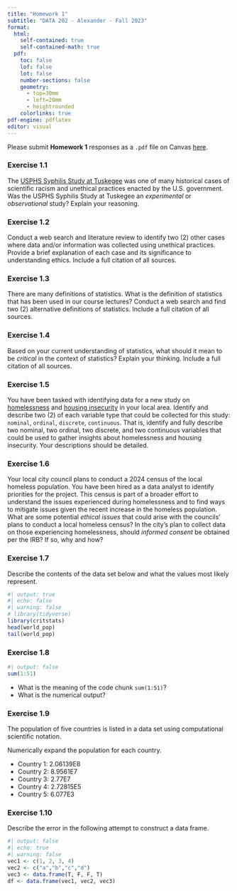 ```yaml
---
title: "Homework 1"
subtitle: "DATA 202 - Alexander - Fall 2023"
format: 
  html: 
    self-contained: true
    self-contained-math: true
  pdf: 
    toc: false
    lof: false
    lot: false
    number-sections: false
    geometry:
      - top=30mm
      - left=20mm
      - heightrounded
    colorlinks: true
pdf-engine: pdflatex
editor: visual
---
```


Please submit **Homework 1** responses as a `.pdf` file on Canvas [here](https://canvas.howard.edu/courses/40683).

### Exercise 1.1

The [USPHS Syphilis Study at Tuskegee](https://www.cdc.gov/tuskegee/timeline.htm) was one of many historical cases of scientific racism and unethical practices enacted by the U.S. government. Was the USPHS Syphilis Study at Tuskegee an *experimental* or *observational* study? Explain your reasoning.

### Exercise 1.2

Conduct a web search and literature review to identify two (2) other cases where data and/or information was collected using unethical practices. Provide a brief explanation of each case and its significance to understanding ethics. Include a full citation of all sources.

### Exercise 1.3

There are many definitions of statistics. What is the definition of statistics that has been used in our course lectures? Conduct a web search and find two (2) alternative definitions of statistics. Include a full citation of all sources.

### Exercise 1.4

Based on your current understanding of statistics, what should it mean to be *critical* in the context of statistics? Explain your thinking. Include a full citation of all sources.

### Exercise 1.5

You have been tasked with identifying data for a new study on [homelessness](https://www.ohchr.org/en/special-procedures/sr-housing/homelessness-and-human-rights) and [housing insecurity](https://www.urban.org/sites/default/files/publication/101608/improving_measures_of_housing_insecurity.pdf) in your local area. Identify and describe two (2) of each variable type that could be collected for this study: `nominal`, `ordinal`, `discrete`, `continuous`. That is, identify and fully describe two nominal, two ordinal, two discrete, and two continuous variables that could be used to gather insights about homelessness and housing insecurity. Your descriptions should be detailed.

### Exercise 1.6

Your local city council plans to conduct a 2024 census of the local homeless population. You have been hired as a data analyst to identify priorities for the project. This census is part of a broader effort to understand the issues experienced during homelessness and to find ways to mitigate issues given the recent increase in the homeless population. What are some potential *ethical issues* that could arise with the councils' plans to conduct a local homeless census? In the city's plan to collect data on those experiencing homelessness, should *informed consent* be obtained per the IRB? If so, why and how?

### Exercise 1.7

Describe the contents of the data set below and what the values most likely represent.

```r
#| output: true
#| echo: false
#| warning: false
# library(tidyverse)
library(critstats)
head(world_pop)
tail(world_pop)
```

### Exercise 1.8

```r
#| output: false
sum(1:51)
```

-   What is the meaning of the code chunk `sum(1:51)`?
-   What is the numerical output?

### Exercise 1.9

The population of five countries is listed in a data set using computational scientific notation.

Numerically expand the population for each country.

-   Country 1: 2.06139E8
-   Country 2: 8.9561E7
-   Country 3: 2.77E7
-   Country 4: 2.72815E5
-   Country 5: 6.077E3

### Exercise 1.10

Describe the error in the following attempt to construct a data frame.

```r
#| output: false
#| echo: true
#| warning: false
vec1 <- c(1, 2, 3, 4)
vec2 <- c("a","b","c","d")
vec3 <- data.frame(T, F, F, T)
df <- data.frame(vec1, vec2, vec3)
```
